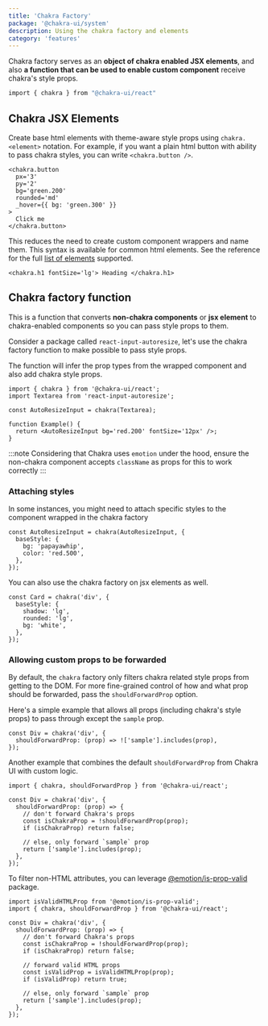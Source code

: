 ```yaml
---
title: 'Chakra Factory'
package: '@chakra-ui/system'
description: Using the chakra factory and elements
category: 'features'
---
```


Chakra factory serves as an **object of chakra enabled JSX elements**, and also
**a function that can be used to enable custom component** receive chakra's
style props.

```bash
import { chakra } from "@chakra-ui/react"
```

## Chakra JSX Elements

Create base html elements with theme-aware style props using `chakra.<element>`
notation. For example, if you want a plain html button with ability to pass
chakra styles, you can write `<chakra.button />`.

```tsx
<chakra.button
  px='3'
  py='2'
  bg='green.200'
  rounded='md'
  _hover={{ bg: 'green.300' }}
>
  Click me
</chakra.button>
```

This reduces the need to create custom component wrappers and name them. This
syntax is available for common html elements. See the reference for the full
[list of elements](https://github.com/chakra-ui/chakra-ui/blob/main/packages/system/src/system.utils.ts#L9)
supported.

```tsx
<chakra.h1 fontSize='lg'> Heading </chakra.h1>
```

## Chakra factory function

This is a function that converts **non-chakra components** or **jsx element** to
chakra-enabled components so you can pass style props to them.

Consider a package called `react-input-autoresize`, let's use the chakra factory
function to make possible to pass style props.

The function will infer the prop types from the wrapped component and also add
chakra style props.

```tsx
import { chakra } from '@chakra-ui/react';
import Textarea from 'react-input-autoresize';

const AutoResizeInput = chakra(Textarea);

function Example() {
  return <AutoResizeInput bg='red.200' fontSize='12px' />;
}
```

:::note
Considering that Chakra uses `emotion` under the hood, ensure the non-chakra
component accepts `className` as props for this to work correctly
:::

### Attaching styles

In some instances, you might need to attach specific styles to the component
wrapped in the chakra factory

```tsx
const AutoResizeInput = chakra(AutoResizeInput, {
  baseStyle: {
    bg: 'papayawhip',
    color: 'red.500',
  },
});
```

You can also use the chakra factory on jsx elements as well.

```tsx
const Card = chakra('div', {
  baseStyle: {
    shadow: 'lg',
    rounded: 'lg',
    bg: 'white',
  },
});
```

### Allowing custom props to be forwarded

By default, the `chakra` factory only filters chakra related style props from
getting to the DOM. For more fine-grained control of how and what prop should be
forwarded, pass the `shouldForwardProp` option.

Here's a simple example that allows all props (including chakra's style props)
to pass through except the `sample` prop.

```tsx
const Div = chakra('div', {
  shouldForwardProp: (prop) => !['sample'].includes(prop),
});
```

Another example that combines the default `shouldForwardProp` from Chakra UI
with custom logic.

```tsx
import { chakra, shouldForwardProp } from '@chakra-ui/react';

const Div = chakra('div', {
  shouldForwardProp: (prop) => {
    // don't forward Chakra's props
    const isChakraProp = !shouldForwardProp(prop);
    if (isChakraProp) return false;

    // else, only forward `sample` prop
    return ['sample'].includes(prop);
  },
});
```

To filter non-HTML attributes, you can leverage
[@emotion/is-prop-valid](https://github.com/emotion-js/emotion/tree/master/packages/is-prop-valid)
package.

```tsx
import isValidHTMLProp from '@emotion/is-prop-valid';
import { chakra, shouldForwardProp } from '@chakra-ui/react';

const Div = chakra('div', {
  shouldForwardProp: (prop) => {
    // don't forward Chakra's props
    const isChakraProp = !shouldForwardProp(prop);
    if (isChakraProp) return false;

    // forward valid HTML props
    const isValidProp = isValidHTMLProp(prop);
    if (isValidProp) return true;

    // else, only forward `sample` prop
    return ['sample'].includes(prop);
  },
});
```
